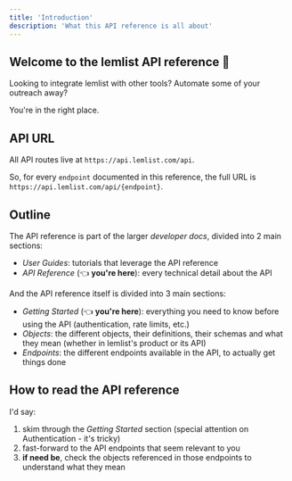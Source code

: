 ```yaml
---
title: 'Introduction'
description: 'What this API reference is all about'
---
```


## Welcome to the lemlist API reference 🎉
Looking to integrate lemlist with other tools? Automate some of your outreach away?

You're in the right place.

## API URL

All API routes live at `https://api.lemlist.com/api`.

So, for every `endpoint` documented in this reference, the full URL is `https://api.lemlist.com/api/{endpoint}`.

## Outline
The API reference is part of the larger *developer docs*, divided into 2 main sections:
- *User Guides*: tutorials that leverage the API reference
- *API Reference* (👈 **you're here**): every technical detail about the API 

And the API reference itself is divided into 3 main sections:
- *Getting Started* (👈 **you're here**): everything you need to know before using the API (authentication, rate limits, etc.)
- *Objects*: the different objects, their definitions, their schemas and what they mean (whether in lemlist's product or its API)
- *Endpoints*: the different endpoints available in the API, to actually get things done

## How to read the API reference
I'd say:
1. skim through the *Getting Started* section (special attention on Authentication - it's tricky)
2. fast-forward to the API endpoints that seem relevant to you
3. **if need be**, check the objects referenced in those endpoints to understand what they mean